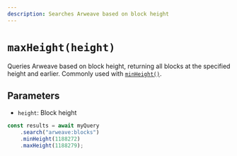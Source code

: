 ```yaml
---
description: Searches Arweave based on block height
---
```



# `maxHeight(height)`

Queries Arweave based on block height, returning all blocks at the specified height and earlier. Commonly used with [`minHeight()`](./minHeight).

## Parameters
-   `height`: Block height

```js
const results = await myQuery
	.search("arweave:blocks")
	.minHeight(1188272)
	.maxHeight(1188279);
```